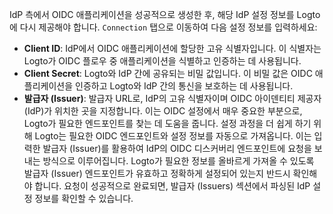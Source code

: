 IdP 측에서 OIDC 애플리케이션을 성공적으로 생성한 후, 해당 IdP 설정 정보를 Logto에 다시 제공해야 합니다. `Connection` 탭으로 이동하여 다음 설정 정보를 입력하세요:

- **Client ID**: IdP에서 OIDC 애플리케이션에 할당한 고유 식별자입니다. 이 식별자는 Logto가 OIDC 플로우 중 애플리케이션을 식별하고 인증하는 데 사용됩니다.
- **Client Secret**: Logto와 IdP 간에 공유되는 비밀 값입니다. 이 비밀 값은 OIDC 애플리케이션을 인증하고 Logto와 IdP 간의 통신을 보호하는 데 사용됩니다.
- **발급자 (Issuer)**: 발급자 URL로, IdP의 고유 식별자이며 OIDC 아이덴티티 제공자 (IdP)가 위치한 곳을 지정합니다. 이는 OIDC 설정에서 매우 중요한 부분으로, Logto가 필요한 엔드포인트를 찾는 데 도움을 줍니다.
  설정 과정을 더 쉽게 하기 위해 Logto는 필요한 OIDC 엔드포인트와 설정 정보를 자동으로 가져옵니다. 이는 입력한 발급자 (Issuer)를 활용하여 IdP의 OIDC 디스커버리 엔드포인트에 요청을 보내는 방식으로 이루어집니다. Logto가 필요한 정보를 올바르게 가져올 수 있도록 발급자 (Issuer) 엔드포인트가 유효하고 정확하게 설정되어 있는지 반드시 확인해야 합니다.
  요청이 성공적으로 완료되면, 발급자 (Issuers) 섹션에서 파싱된 IdP 설정 정보를 확인할 수 있습니다.
